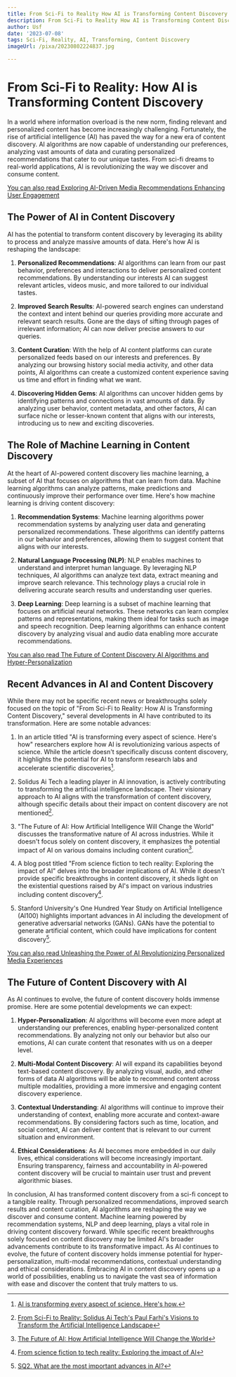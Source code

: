 ```yaml
---
title: From Sci-Fi to Reality How AI is Transforming Content Discovery
description: From Sci-Fi to Reality How AI is Transforming Content Discovery
author: Usf
date: '2023-07-08'
tags: Sci-Fi, Reality, AI, Transforming, Content Discovery
imageUrl: /pixa/20230802224837.jpg

---
```

# From Sci-Fi to Reality: How AI  is Transforming Content Discovery

In a world where information overload is the new norm,  finding relevant and  personalized content has become increasingly challenging. Fortunately, the rise of artificial intelligence (AI) has paved the way for a new era of content discovery.  AI  algorithms are now capable of understanding our preferences, analyzing vast amounts of data and curating personalized  recommendations that cater  to our unique tastes. From sci-fi dreams  to real-world applications, AI is revolutionizing the way we discover  and consume content.

[You can also read Exploring AI-Driven Media Recommendations Enhancing User Engagement](Exploring%20AI-Driven%20Media%20Recommendations%20Enhancing%20User%20Engagement)


## The Power of AI in Content Discovery

AI has the potential to  transform  content discovery by leveraging its ability to process  and analyze massive amounts of  data. Here's how AI is reshaping the  landscape:

1. **Personalized Recommendations**: AI algorithms can learn from our past behavior, preferences and interactions to deliver personalized content recommendations. By understanding  our interests AI can suggest relevant articles, videos music,  and  more tailored to our individual  tastes.

2. **Improved Search Results**: AI-powered search engines can  understand the context and intent  behind our queries providing more accurate and relevant search results. Gone are the days of sifting through pages of irrelevant information;  AI can  now deliver precise  answers  to  our queries.

3. **Content Curation**: With the help of AI content platforms  can curate personalized feeds  based on our interests  and  preferences. By analyzing  our browsing history social media activity,  and other data points, AI algorithms  can create  a  customized content experience saving us time and  effort in  finding what we want.

4. **Discovering Hidden Gems**: AI algorithms  can uncover hidden gems by identifying patterns and connections in vast  amounts of data. By analyzing user behavior, content metadata, and other factors, AI can surface niche or lesser-known content that aligns with our interests, introducing us to new and exciting discoveries.

## The Role of Machine Learning in Content  Discovery

At the heart of AI-powered content discovery lies machine learning, a subset of AI that focuses on algorithms that can learn from data. Machine learning algorithms can analyze patterns, make predictions and continuously improve their performance over  time.  Here's how machine learning is driving content discovery:

1. **Recommendation Systems**: Machine learning algorithms power recommendation systems by analyzing user  data and generating personalized recommendations. These algorithms can identify patterns in our behavior and preferences, allowing  them to suggest content that aligns with our interests.

2. **Natural Language  Processing (NLP)**: NLP enables machines  to understand and interpret human language. By leveraging NLP techniques, AI algorithms can analyze text data, extract meaning and  improve  search  relevance. This technology plays a crucial role in delivering accurate search results  and understanding user queries.

3. **Deep Learning**: Deep  learning is a subset of machine learning  that focuses  on artificial neural networks. These networks can learn complex patterns and representations, making them ideal for tasks such as image and speech recognition. Deep learning algorithms can  enhance content discovery by analyzing visual and audio  data enabling more  accurate recommendations.

[You can also read The Future of Content Discovery AI Algorithms and Hyper-Personalization](The%20Future%20of%20Content%20Discovery%20AI%20Algorithms%20and%20Hyper-Personalization)


## Recent Advances in  AI and Content Discovery

While there may not be specific recent news or breakthroughs  solely focused on the topic of "From Sci-Fi to  Reality:  How AI is Transforming Content Discovery," several developments in AI have contributed to its transformation. Here are some notable advances:

1. In  an article  titled "AI is transforming every aspect of  science. Here's  how" researchers explore how AI is  revolutionizing various aspects  of science. While the article doesn't specifically discuss content discovery, it  highlights the potential for AI to transform research  labs and accelerate  scientific discoveries[^1].

2. Solidus Ai Tech a  leading player in AI innovation, is actively contributing to transforming the  artificial intelligence landscape.  Their visionary approach to AI aligns with the transformation of content discovery, although specific details about their impact on content discovery are not mentioned[^2].

3. "The Future of AI: How  Artificial Intelligence  Will Change the World"  discusses the transformative nature of AI  across industries. While it doesn't focus solely on  content discovery, it emphasizes the potential impact of AI on various domains including content curation[^3].

4. A blog post titled "From science fiction  to tech reality: Exploring the impact of AI" delves into the broader implications of AI. While it doesn't provide specific breakthroughs in content discovery, it sheds light on the existential questions  raised by AI's impact on various industries  including content discovery[^4].

5. Stanford  University's One Hundred Year Study on Artificial  Intelligence (AI100) highlights important advances in AI including the development of generative adversarial networks (GANs). GANs have the potential to generate artificial  content, which could have implications for content  discovery[^5].

[You can also read Unleashing  the Power of AI  Revolutionizing Personalized Media Experiences](Unleashing%20the%20Power%20of%20AI%20Revolutionizing%20Personalized%20Media%20Experiences)


## The Future  of Content Discovery with  AI

As AI continues to evolve, the future of content discovery holds immense promise. Here are some potential  developments we can expect:

1. **Hyper-Personalization**: AI algorithms will become even more  adept at understanding our preferences, enabling hyper-personalized content recommendations. By analyzing not only our behavior but also our emotions,  AI can curate  content that resonates with us on a deeper level.

2. **Multi-Modal Content  Discovery**: AI will expand its capabilities  beyond  text-based content discovery. By analyzing visual, audio,  and other forms of data AI algorithms will be  able to recommend content across multiple modalities, providing a more immersive and engaging content discovery experience.

3. **Contextual Understanding**: AI algorithms will continue to  improve their understanding of context, enabling more accurate and  context-aware recommendations. By considering factors such as time, location, and social context, AI  can deliver content that is relevant to our current situation and environment.

4. **Ethical Considerations**: As AI becomes more embedded in our daily lives, ethical considerations will  become increasingly important. Ensuring transparency, fairness and accountability  in AI-powered content discovery will be crucial to maintain user trust and prevent algorithmic biases.

In conclusion, AI has transformed content discovery from a sci-fi  concept to a tangible reality. Through personalized recommendations, improved search results and content curation, AI algorithms are reshaping the way we discover and consume content. Machine learning powered by recommendation  systems,  NLP and deep learning, plays a vital role in driving content discovery forward. While specific recent breakthroughs  solely focused on content discovery may be limited  AI's broader advancements contribute to its transformative impact.  As AI continues to evolve, the future of content  discovery holds immense potential for hyper-personalization, multi-modal recommendations, contextual understanding and ethical considerations. Embracing AI in content discovery opens up  a world of possibilities, enabling us to navigate the vast sea of information with ease and  discover the  content that truly matters to us.

[^1]: [AI is transforming every aspect of science. Here's how.](https://www.livescience.com/technology/artificial-intelligence/ai-is-transforming-every-aspect-of-science-heres-how)
[^2]: [From Sci-Fi to Reality: Solidus Ai Tech's Paul Farhi's Visions to Transform the Artificial Intelligence Landscape](https://finance.yahoo.com/news/sci-fi-reality-solidus-ai-135300400.html)
[^3]: [The Future  of AI:  How Artificial Intelligence Will Change the World](https://builtin.com/artificial-intelligence/artificial-intelligence-future)
[^4]: [From science fiction to tech reality: Exploring the impact of AI](https://www.intercom.com/blog/videos/exploring-the-impact-of-ai/)
[^5]: [SQ2. What are the most important advances in AI?](https://ai100.stanford.edu/gathering-strength-gathering-storms-one-hundred-year-study-artificial-intelligence-ai100-2021-1/sq2)